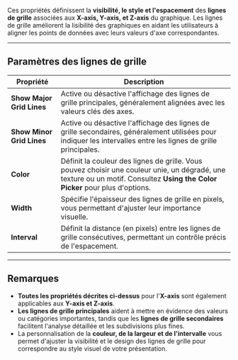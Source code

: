 Ces propriétés définissent la **visibilité, le style et l'espacement** des **lignes de grille** associées aux **X-axis, Y-axis, et Z-axis** du graphique. Les lignes de grille améliorent la lisibilité des graphiques en aidant les utilisateurs à aligner les points de données avec leurs valeurs d'axe correspondantes.

***

## **Paramètres des lignes de grille**

| **Propriété**             | **Description**                                                                                                                                                               |
| ------------------------- | ----------------------------------------------------------------------------------------------------------------------------------------------------------------------------- |
| **Show Major Grid Lines** | Active ou désactive l'affichage des lignes de grille principales, généralement alignées avec les valeurs clés des axes.                                                       |
| **Show Minor Grid Lines** | Active ou désactive l'affichage des lignes de grille secondaires, généralement utilisées pour indiquer les intervalles entre les lignes de grille principales.                |
| **Color**                 | Définit la couleur des lignes de grille. Vous pouvez choisir une couleur unie, un dégradé, une texture ou un motif. Consultez **Using the Color Picker** pour plus d'options. |
| **Width**                 | Spécifie l'épaisseur des lignes de grille en pixels, vous permettant d'ajuster leur importance visuelle.                                                                      |
| **Interval**              | Définit la distance (en pixels) entre les lignes de grille consécutives, permettant un contrôle précis de l'espacement.                                                       |

***

## **Remarques**

* **Toutes les propriétés décrites ci-dessus** pour l'**X-axis** sont également applicables aux **Y-axis et Z-axis**.
* **Les lignes de grille principales** aident à mettre en évidence des valeurs ou catégories importantes, tandis que les **lignes de grille secondaires** facilitent l'analyse détaillée et les subdivisions plus fines.
* La personnalisation de la **couleur, de la largeur et de l'intervalle** vous permet d'ajuster la visibilité et le design des lignes de grille pour correspondre au style visuel de votre présentation.
